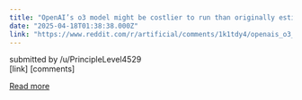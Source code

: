 ```yaml
---
title: "OpenAI’s o3 model might be costlier to run than originally estimated"
date: "2025-04-18T01:38:38.000Z"
link: "https://www.reddit.com/r/artificial/comments/1k1tdy4/openais_o3_model_might_be_costlier_to_run_than/"
---
```


submitted by    /u/PrincipleLevel4529  
 [link]   [comments]

[Read more](https://www.reddit.com/r/artificial/comments/1k1tdy4/openais_o3_model_might_be_costlier_to_run_than/)
